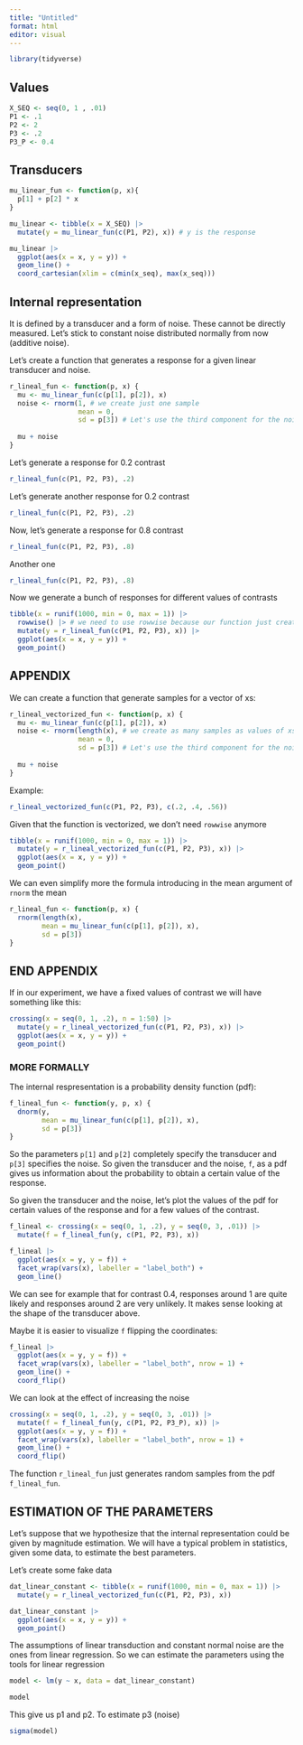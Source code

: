 ```yaml
---
title: "Untitled"
format: html
editor: visual
---
```


```r
library(tidyverse)
```

## Values

```r
X_SEQ <- seq(0, 1 , .01)
P1 <- .1
P2 <- 2
P3 <- .2
P3_P <- 0.4
```

## Transducers

```r
mu_linear_fun <- function(p, x){
  p[1] + p[2] * x
}
```

```r
mu_linear <- tibble(x = X_SEQ) |> 
  mutate(y = mu_linear_fun(c(P1, P2), x)) # y is the response 

mu_linear |> 
  ggplot(aes(x = x, y = y)) +
  geom_line() +
  coord_cartesian(xlim = c(min(x_seq), max(x_seq)))
```

## Internal representation

It is defined by a transducer and a form of noise. These cannot be directly measured. Let's stick to constant noise distributed normally from now (additive noise).

Let's create a function that generates a response for a given linear transducer and noise.

```r
r_lineal_fun <- function(p, x) {
  mu <- mu_linear_fun(c(p[1], p[2]), x)
  noise <- rnorm(1, # we create just one sample
                 mean = 0, 
                 sd = p[3]) # Let's use the third component for the noise
  
  mu + noise
}
```

Let's generate a response for 0.2 contrast

```r
r_lineal_fun(c(P1, P2, P3), .2)
```

Let's generate another response for 0.2 contrast

```r
r_lineal_fun(c(P1, P2, P3), .2)
```

Now, let's generate a response for 0.8 contrast

```r
r_lineal_fun(c(P1, P2, P3), .8)
```

Another one

```r
r_lineal_fun(c(P1, P2, P3), .8)
```

Now we generate a bunch of responses for different values of contrasts

```r
tibble(x = runif(1000, min = 0, max = 1)) |> 
  rowwise() |> # we need to use rowwise because our function just create one sample (see APPENDIX BELOW)
  mutate(y = r_lineal_fun(c(P1, P2, P3), x)) |> 
  ggplot(aes(x = x, y = y)) +
  geom_point()

```

## APPENDIX

We can create a function that generate samples for a vector of xs:

```r
r_lineal_vectorized_fun <- function(p, x) {
  mu <- mu_linear_fun(c(p[1], p[2]), x)
  noise <- rnorm(length(x), # we create as many samples as values of xs we have
                 mean = 0, 
                 sd = p[3]) # Let's use the third component for the noise
  
  mu + noise
}
```

Example:

```r
r_lineal_vectorized_fun(c(P1, P2, P3), c(.2, .4, .56))
```

Given that the function is vectorized, we don't need `rowwise` anymore

```r
tibble(x = runif(1000, min = 0, max = 1)) |> 
  mutate(y = r_lineal_vectorized_fun(c(P1, P2, P3), x)) |> 
  ggplot(aes(x = x, y = y)) +
  geom_point()

```

We can even simplify more the formula introducing in the mean argument of `rnorm` the mean

```r
r_lineal_fun <- function(p, x) {
  rnorm(length(x),
        mean = mu_linear_fun(c(p[1], p[2]), x), 
        sd = p[3])
}
```

## END APPENDIX

If in our experiment, we have a fixed values of contrast we will have something like this:

```r
crossing(x = seq(0, 1, .2), n = 1:50) |> 
  mutate(y = r_lineal_vectorized_fun(c(P1, P2, P3), x)) |> 
  ggplot(aes(x = x, y = y)) +
  geom_point()

```

### MORE FORMALLY

The internal respresentation is a probability density function (pdf):

```r
f_lineal_fun <- function(y, p, x) {
  dnorm(y, 
        mean = mu_linear_fun(c(p[1], p[2]), x), 
        sd = p[3]) 
}
```

So the parameters `p[1]` and `p[2]` completely specify the transducer and `p[3]` specifies the noise. So given the transducer and the noise, `f`, as a pdf gives us information about the probability to obtain a certain value of the response.

So given the transducer and the noise, let's plot the values of the pdf for certain values of the response and for a few values of the contrast.

```r
f_lineal <- crossing(x = seq(0, 1, .2), y = seq(0, 3, .01)) |> 
  mutate(f = f_lineal_fun(y, c(P1, P2, P3), x))

f_lineal |> 
  ggplot(aes(x = y, y = f)) +
  facet_wrap(vars(x), labeller = "label_both") +
  geom_line() 
```

We can see for example that for contrast 0.4, responses around 1 are quite likely and responses around 2 are very unlikely. It makes sense looking at the shape of the transducer above.

Maybe it is easier to visualize `f` flipping the coordinates:

```r
f_lineal |> 
  ggplot(aes(x = y, y = f)) +
  facet_wrap(vars(x), labeller = "label_both", nrow = 1) +
  geom_line() +
  coord_flip()
```

We can look at the effect of increasing the noise

```r
crossing(x = seq(0, 1, .2), y = seq(0, 3, .01)) |> 
  mutate(f = f_lineal_fun(y, c(P1, P2, P3_P), x)) |> 
  ggplot(aes(x = y, y = f)) +
  facet_wrap(vars(x), labeller = "label_both", nrow = 1) +
  geom_line() +
  coord_flip()
```

The function `r_lineal_fun` just generates random samples from the pdf `f_lineal_fun`.

## ESTIMATION OF THE PARAMETERS

Let's suppose that we hypothesize that the internal representation could be given by magnitude estimation. We will have a typical problem in statistics, given some data, to estimate the best parameters.

Let's create some fake data

```r
dat_linear_constant <- tibble(x = runif(1000, min = 0, max = 1)) |> 
  mutate(y = r_lineal_vectorized_fun(c(P1, P2, P3), x)) 

dat_linear_constant |> 
  ggplot(aes(x = x, y = y)) +
  geom_point()
```

The assumptions of linear transduction and constant normal noise are the ones from linear regression. So we can estimate the parameters using the tools for linear regression

```r
model <- lm(y ~ x, data = dat_linear_constant)

model
```

This give us p1 and p2. To estimate p3 (noise)

```r
sigma(model)
```
